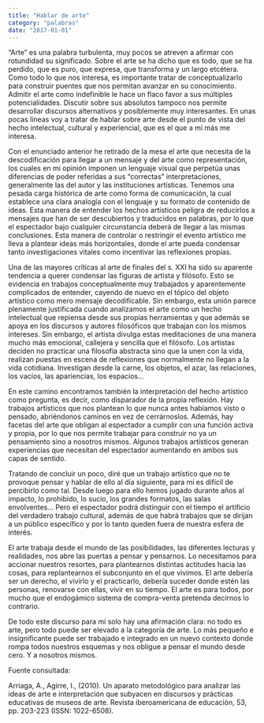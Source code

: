 ```yaml
---
title: "Hablar de arte"
category: "palabras"
date: "2017-01-01"
---
```


“Arte” es una palabra turbulenta, muy pocos se atreven a afirmar con rotundidad su significado. Sobre el arte se ha dicho que es todo, que se ha perdido, que es puro, que expresa, que transforma y un largo etcétera. Como todo lo que nos interesa, es importante tratar de conceptualizarlo para construir puentes que nos permitan avanzar en su conocimiento. Admitir el arte como indefinible le hace un flaco favor a sus múltiples potencialidades. Discutir sobre sus absolutos tampoco nos permite desarrollar discursos alternativos y posiblemente muy interesantes. En unas pocas líneas voy a tratar de hablar sobre arte desde el punto de vista del hecho intelectual, cultural y experiencial, que es el que a mí más me interesa.

Con el enunciado anterior he retirado de la mesa el arte que necesita de la descodificación para llegar a un mensaje y del arte como representación, los cuales en mi opinión imponen un lenguaje visual que perpetúa unas diferencias de poder referidas a sus “correctas” interpretaciones, generalmente las del autor y las instituciones artísticas. Tenemos una pesada carga histórica de arte como forma de comunicación, la cual establece una clara analogía con el lenguaje y su formato de contenido de ideas.  Esta manera de entender los hechos artísticos peligra de reducirlos a mensajes que han de ser descubiertos y traducidos en palabras, por lo que el espectador bajo cualquier circunstancia deberá de llegar a las mismas conclusiones. Esta manera de controlar o restringir el evento artístico me lleva a plantear ideas más horizontales, donde el arte pueda condensar tanto investigaciones vitales como incentivar las reflexiones propias.

Una de las mayores críticas al arte de finales del s. XXI ha sido su aparente tendencia a querer condensar las figuras de artista y filósofo. Esto se evidencia en trabajos conceptualmente muy trabajados y aparentemente complicados de entender, cayendo de nuevo en el tópico del objeto artístico como mero mensaje decodificable. Sin embargo, esta unión parece plenamente justificada cuando analizamos el arte como un hecho intelectual que repiensa desde sus propias herramientas y que además se apoya en los discursos y autores filosóficos que trabajan con los mismos intereses. Sin embargo, el artista divulga estas meditaciones de una manera mucho más emocional, callejera y sencilla que el filósofo. Los artistas deciden no practicar una filosofía abstracta sino que la unen con la vida, realizan puestas en escena de reflexiones que normalmente no llegan a la vida cotidiana. Investigan desde la carne, los objetos, el azar, las relaciones, los vacíos, las apariencias, los espacios…

En este camino encontramos también la interpretación del hecho artístico como pregunta, es decir, como disparador de la propia reflexión. Hay trabajos artísticos que nos plantean lo que nunca antes habíamos visto o pensado, abriéndonos caminos en vez de cerrárnoslos.  Además, hay facetas del arte que obligan al espectador a cumplir con una función activa y propia, por lo que nos permite trabajar para construir no ya un pensamiento sino a nosotros mismos. Algunos trabajos artísticos generan experiencias que necesitan del espectador aumentando en ambos sus capas de sentido.

Tratando de concluir un poco, diré que un trabajo artístico que no te provoque pensar y hablar de ello al día siguiente, para mí es difícil de percibirlo como tal. Desde luego para ello hemos jugado durante años al impacto, lo prohibido, lo sucio, los grandes formatos, las salas envolventes... Pero el espectador podrá distinguir con el tiempo el artificio del verdadero trabajo cultural, además de que habrá trabajos que se dirijan a un público específico y por lo tanto queden fuera de nuestra esfera de interés.

El arte trabaja desde el mundo de las posibilidades, las diferentes lecturas y realidades, nos abre las puertas a pensar y pensarnos. Lo necesitamos para accionar nuestros resortes, para plantearnos distintas actitudes hacia las cosas, para replantearnos el subconjunto en el que vivimos. El arte debería ser un derecho, el vivirlo y el practicarlo, debería suceder donde estén las personas, renovarse con ellas, vivir en su tiempo. El arte es para todos, por mucho que el endogámico sistema de compra-venta pretenda decirnos lo contrario.

De todo este discurso para mí solo hay una afirmación clara: no todo es arte, pero todo puede ser elevado a la categoría de arte. Lo más pequeño e insignificante puede ser trabajado e integrado en un nuevo contexto donde rompa todos nuestros esquemas y nos obligue a pensar el mundo desde cero. Y a nosotros mismos.

 

Fuente consultada:

Arriaga, A., Agirre, I., (2010). Un aparato metodológico para analizar las ideas de arte e interpretación que subyacen en discursos y prácticas educativas de museos de arte. Revista iberoamericana de educación, 53, pp. 203-223 (ISSN: 1022-6508).